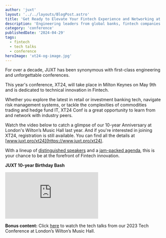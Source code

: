 ```yaml
---
author: 'juxt'
layout: '../../layouts/BlogPost.astro'
title: 'Get Ready to Elevate Your Fintech Experience and Networking at XT24'
description: 'Engineering leaders from global banks, fintech companies and hedge funds are meeting in Milton Keynes for XT24 Fintech Conf'
category: 'conference'
publishedDate: '2024-04-29'
tags:
  - fintech
  - tech talks
  - conference
heroImage: 'xt24-og-image.jpg'
---
```


For over a decade, JUXT has been synonymous with first-class engineering and unforgettable conferences.

This year's conference, XT24, will take place in Milton Keynes on May 9th and is dedicated to technical innovation in Fintech.

Whether you explore the latest in retail or investment banking tech, navigate risk management systems, or tackle the complexities of commodities trading and hedge fund IT, XT24 Conf is a great opportunity to learn from and network with industry peers.

Watch the video below to catch a glimpse of our 10-year Anniversary at London's Wilton’s Music Hall last year. And if you're interested in joining XT24, registration is still available. You can find all the details at [www.juxt.pro/xt24](https://www.juxt.pro/xt24).

With a lineup of [distinguished speakers](https://www.juxt.pro/xt24/#speakers) and a [jam-packed agenda](https://www.juxt.pro/xt24/#agenda), this is your chance to be at the forefront of Fintech innovation.

**JUXT 10-year Birthday Bash**

<iframe
  class='aspect-video w-full'
  src='https://www.youtube.com/embed/us26ZdM40x8?si=SxV_h8Kxg_6mvooX'
  title='YouTube video player'
  frameborder='0'
  allow='accelerometer; autoplay; clipboard-write; encrypted-media; gyroscope; picture-in-picture; web-share'
  referrerpolicy='strict-origin-when-cross-origin'
  allowfullscreen
></iframe>

**Bonus content:** Click [here](https://www.juxt.pro/blog/juxt-10-year-party/) to watch the tech talks from our 2023 Tech Conference at London’s Wilton’s Music Hall.
